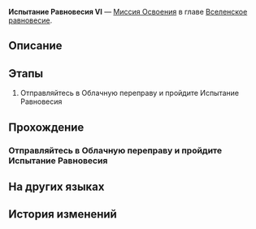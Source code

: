 {{Дополнить|Диалоги.}}
{{Миссия Инфобокс
|id              = 4020106
|Название        = 
|Изображение     = Миссия Освоения Испытание Равновесия VI.png
|Тип             = Миссия Освоения
|События         = 
|Глава           = Вселенское равновесие
|Условия         = 
* Достигните [[Уровень Освоения|Уровня Освоения]] 65
* Достигните [[Уровень Освоения|Уровня Освоения]] 65
|Персонажи       = Первопроходец
|СтартЛокация    = Облачная переправа
|Мир             = Лофу Сяньчжоу
|Локации         = Облачная переправа
|Предыдущая      = 
|Следующая       = 
|Награды         = Звёздный пропуск*3; Путеводитель путешественника*24; Очищенный эфир*22; Кредиты*80 000
}}
'''Испытание Равновесия VI''' — [[Миссия Освоения]] в главе [[Вселенское равновесие]].

==Описание==
{{Описание|Вы завершили шестое испытание Равновесия, укрепив равновесие между собой и вселенной.}}

==Этапы==
# Отправляйтесь в Облачную переправу и пройдите Испытание Равновесия

==Прохождение==
{{Дополнить}}

===Отправляйтесь в Облачную переправу и пройдите Испытание Равновесия===
{{Описание миссии|локация=Облачная переправа|Арбитр снова здесь. Вы уже хорошо осведомлены о содержании, формате, плюсах и минусах, не так ли? Тогда идите. Ради Равновесия...}}
{{Диалог Начало}}
{{Диалог Конец}}

==На других языках==
{{На других языках
|en   = Trial of Equilibrium: Part Six
|zhs  = 「均衡」的试炼•陆
|zht  = 「均衡」的試煉•陸
|ja   = 「均衡」の試練・陸
|ko   = 「균형」의 시련•6
|es   = Prueba del Equilibrio (VI)
|fr   = Épreuve de l'Équilibre &mdash; Sixième&nbsp;partie
|ru   = Испытание Равновесия VI
|th   = บททดสอบแห่งความสมดุล - 6
|vi   = Rèn Luyện Cân Bằng-6
|de   = Prüfung der Balance&nbsp;– Sechs
|id   = Ujian "Equilibrium" (VI)
|pt   = Prova do Equilíbrio: Parte Seis
}}

==История изменений==
{{История изменений|2.7}}
